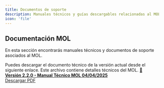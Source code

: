 ```yaml
---
title: Documentos de soporte
description: Manuales técnicos y guías descargables relacionadas al MOL
icon: 'file'
---
```


## Documentación MOL

En esta sección encontrarás manuales técnicos y documentos de soporte asociados al MOL.

<Info icon="file-down">
Puedes descargar el documento técnico de la versión actual desde el siguiente enlace. Este archivo contiene detalles técnicos del MOL.
</Info>

<a href="https://drive.google.com/file/d/1WakrZQEgIR9SBBvrTnqoNMM0a3KXVOUb/view?usp=drive_link" target="_blank">
  📄 <strong>Versión 2.2.0 - Manual Técnico MOL 04/04/2025</strong><br />
  Descargar PDF
</a>

